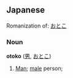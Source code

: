 == Japanese ==
Romanization of: [[おとこ]]

=== Noun ===
'''otoko''' ([[男]], [[おとこ]])

# [[Man]]; [[male]] person;